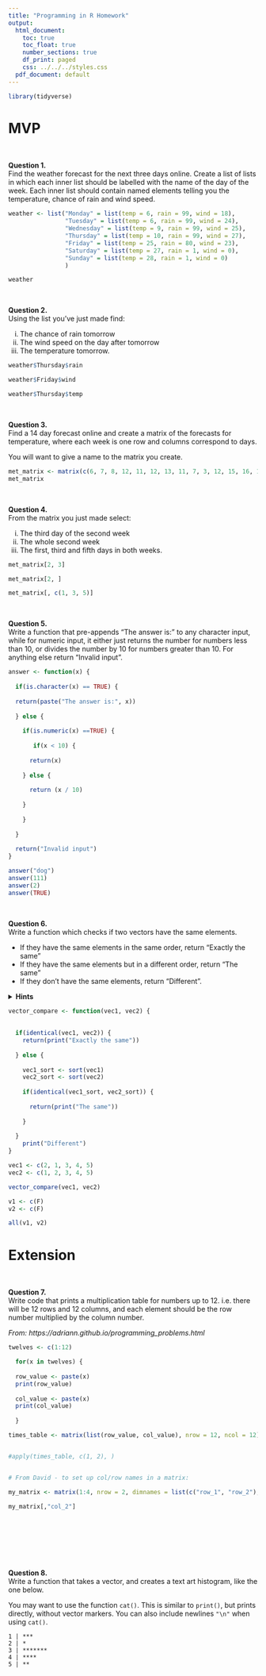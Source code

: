 ```yaml
---
title: "Programming in R Homework"
output:
  html_document:
    toc: true
    toc_float: true
    number_sections: true
    df_print: paged
    css: ../../../styles.css
  pdf_document: default
---
```



```r
library(tidyverse)

```

# MVP

<br> 

**Question 1.** \
Find the weather forecast for the next three days online. Create a list of lists in which each inner list should be labelled with the name of the day of the week. Each inner list should contain named elements telling you the temperature, chance of rain and wind speed.


```r
weather <- list("Monday" = list(temp = 6, rain = 99, wind = 18),
                "Tuesday" = list(temp = 6, rain = 99, wind = 24),
                "Wednesday" = list(temp = 9, rain = 99, wind = 25),
                "Thursday" = list(temp = 10, rain = 99, wind = 27),
                "Friday" = list(temp = 25, rain = 80, wind = 23),
                "Saturday" = list(temp = 27, rain = 1, wind = 0),
                "Sunday" = list(temp = 28, rain = 1, wind = 0)
                )

weather
```


<br>

**Question 2.** \
Using the list you've just made find:

  i. The chance of rain tomorrow
  ii. The wind speed on the day after tomorrow
  iii. The temperature tomorrow.
  
  
```r
weather$Thursday$rain
```
  
```r
weather$Friday$wind
```
  
```r
weather$Thursday$temp
```
  
  

<br>

**Question 3.** \
Find a 14 day forecast online and create a matrix of the forecasts for temperature, where each week is one row and columns correspond to days.

You will want to give a name to the matrix you create.

```r
met_matrix <- matrix(c(6, 7, 8, 12, 11, 12, 13, 11, 7, 3, 12, 15, 16, 16), ncol = 7, nrow = 2)
met_matrix
```


<br>

**Question 4.** \
From the matrix you just made select:

  i. The third day of the second week
  ii. The whole second week
  iii. The first, third and fifth days in both weeks.
  
```r
met_matrix[2, 3]
```
```r
met_matrix[2, ]
```
```r
met_matrix[, c(1, 3, 5)]
```
  


<br>

**Question 5.** \
Write a function that pre-appends "The answer is: " to any character input, while for numeric input, it either just returns the number for numbers less than 10, or divides the number by 10 for numbers greater than 10. For anything else return "Invalid input".

```r
answer <- function(x) {
  
  if(is.character(x) == TRUE) {
  
  return(paste("The answer is:", x))
    
  } else {
    
    if(is.numeric(x) ==TRUE) {
       
       if(x < 10) {
      
      return(x)
      
    } else {
      
      return (x / 10)
      
    }
      
    }
    
  }
  
  return("Invalid input")
}


```

```r
answer("dog")
answer(111)
answer(2)
answer(TRUE)
```

<br>

**Question 6.** \
Write a function which checks if two vectors have the same elements. 

* If they have the same elements in the same order, return "Exactly the same"
* If they have the same elements but in a different order, return "The same"
* If they don't have the same elements, return "Different".


<details>
<summary>**Hints**</summary>
* You can check if two vectors have the same elements but in a different order by using `sort` to sort each vector first and then checking if they are equal.
* Have a look at the `all()` function
</details>
</blockquote>

```r
vector_compare <- function(vec1, vec2) {
  
  
  if(identical(vec1, vec2)) {
    return(print("Exactly the same"))
    
  } else {
    
    vec1_sort <- sort(vec1)
    vec2_sort <- sort(vec2)
    
    if(identical(vec1_sort, vec2_sort)) {
      
      return(print("The same"))
      
    }
    
  }
    print("Different")
}
```

```r
vec1 <- c(2, 1, 3, 4, 5)
vec2 <- c(1, 2, 3, 4, 5)

vector_compare(vec1, vec2)

```


```r


v1 <- c(F)
v2 <- c(F)

all(v1, v2)
```



# Extension

<br>

**Question 7.** \
Write code that prints a multiplication table for numbers up to 12. i.e. there will be 12 rows and 12 columns, and each element should be the row number multiplied by the column number.

*From: https://adriann.github.io/programming_problems.html*


```r

twelves <- c(1:12)

  for(x in twelves) {
  
  row_value <- paste(x)
  print(row_value)
  
  col_value <- paste(x)
  print(col_value)
  
  }

times_table <- matrix(list(row_value, col_value), nrow = 12, ncol = 12)


#apply(times_table, c(1, 2), )


# From David - to set up col/row names in a matrix:

my_matrix <- matrix(1:4, nrow = 2, dimnames = list(c("row_1", "row_2"), c("col_1", "col_2")))

my_matrix[,"col_2"]
  
  
  




```





<br>

**Question 8.** \
Write a function that takes a vector, and creates a text art histogram, like the one below.

You may want to use the function `cat()`. This is similar to `print()`, but prints directly, without vector markers. You can also include newlines `"\n"` when using `cat()`.

```
1 | ***
2 | *
3 | *******
4 | ****
5 | **
```

